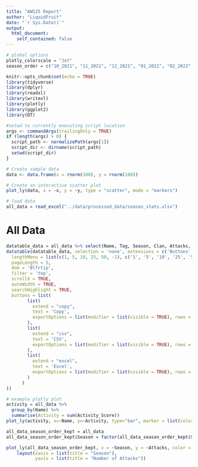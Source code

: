 ```yaml
---
title: "AWS25 Report"
author: "LiquidFruit"
date: "`r Sys.Date()`"
output:
  html_document:
    self_contained: false
---
```


```r
# global options
plotly_colorscale = "Jet"
season_order = c("10_2021", "11_2021", "12_2021", "01_2022", "02_2022", "03_2022", "04_2022", "05_2022", "06_2022", "07_2022", "08_2022", "09_2022", "10_2022", "11_2022", "12_2022", "01_2023", "02_2023", "03_2023", "04_2023", "05_2023", "06_2023", "07_2023", "08_2023", "09_2023", "10_2023", "11_2023")
```

```r
knitr::opts_chunk$set(echo = TRUE)
library(tidyverse)
library(dplyr)
library(readxl)
library(writexl)
library(plotly)
library(ggplot2)
library(DT)

#setwd to currently executing script location
args <- commandArgs(trailingOnly = TRUE)
if (length(args) > 0) {
  script_path <- normalizePath(args[1])
  script_dir <- dirname(script_path)
  setwd(script_dir)
}
```

```r
# Create sample data
data <- data.frame(x = rnorm(100), y = rnorm(100))

# Create an interactive scatter plot
plot_ly(data, x = ~x, y = ~y, type = "scatter", mode = "markers")
```

```r
# load data
all_data = read_excel("../data/processed_data/season_stats.xlsx")
```

# All Data
```r
datatable_data = all_data %>% select(Name, Tag, Season, Clan, Attacks, Donated, Activity_Score, Received, War_Stars, CWL_Stars, Gold, Elixir, Dark_Elixir, Clan_Games, Capital_Gold_Looted, Capital_Gold_Donated, Discord)
datatable(datatable_data, selection = 'none', extensions = c('Buttons', 'Select'), options = list(
  lengthMenu = list(c(1, 5, 10, 25, 50, -1), c('1', '5', '10', '25', '50', 'All')),
  pageLength = 5,
  dom = 'Blfrtip',
  filter = 'top',
  scrollX = TRUE,
  autoWidth = TRUE,
  searchHighlight = TRUE,
  buttons = list(
        list(
          extend = "copy",
          text = 'Copy',
          exportOptions = list(modifier = list(visible = TRUE), rows = ":visible", columns = ":visible")
        ), 
        list(
          extend = "csv",
          text = 'CSV',
          exportOptions = list(modifier = list(visible = TRUE), rows = ":visible", columns = ":visible")
        ), 
        list(
          extend = "excel",
          text = 'Excel',
          exportOptions = list(modifier = list(visible = TRUE), rows = ":visible", columns = ":visible")
        )
      )
))
```

```r
# example plotly plot
activity = all_data %>%
  group_by(Name) %>%
  summarise(Activity = sum(Activity_Score))
plot_ly(activity, x=~Name, y=~Activity, type="bar", marker = list(color = ~Activity, colorscale = plotly_colorscale))
```

```r
all_data_season_order_kept = all_data
all_data_season_order_kept$Season = factor(all_data_season_order_kept$Season, levels = season_order)

plot_ly(all_data_season_order_kept, x = ~Season, y = ~Attacks, color = ~Name, type = 'scatter', mode = 'lines+markers') %>%
    layout(xaxis = list(title = "Season"),
           yaxis = list(title = "Number of Attacks"))
```